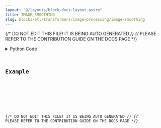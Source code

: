 ```yaml
---
layout: "@/layouts/block-docs-layout.astro"
title: IMAGE_SMOOTHING
slug: blocks/etl/transformers/image-processing/image-smoothing
---
```


{/* DO NOT EDIT THIS FILE! IT IS BEING AUTO GENERATED */}
{/* PLEASE REFER TO THE CONTRIBUTION GUIDE ON THE DOCS PAGE */}


<PythonDocsDisplay docstring={docstring} />
<details>
<summary>Python Code</summary>



<Code code={pythonCode} lang="py" wrap theme="dracula" />

[Find this Flojoy Block on GitHub](https://github.com/flojoy-ai/blocks/blob/main/blocks/ETL/TRANSFORMERS/IMAGE_PROCESSING/IMAGE_SMOOTHING/IMAGE_SMOOTHING.py)

</details>

## Example


<GetHelpWidget />


<AppDisplay app={app} blockName="IMAGE_SMOOTHING" client:visible />


<Example />

{/* DO NOT EDIT THIS FILE! IT IS BEING AUTO GENERATED */}
{/* PLEASE REFER TO THE CONTRIBUTION GUIDE ON THE DOCS PAGE */}
